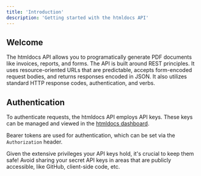 ```yaml
---
title: 'Introduction'
description: 'Getting started with the htmldocs API'
---
```


## Welcome

The htmldocs API allows you to programatically generate PDF documents like invoices, reports, and forms. 
The API is built around REST principles. It uses resource-oriented URLs that are predictable, accepts form-encoded request bodies, and returns responses encoded in JSON. It also utilizes standard HTTP response codes, authentication, and verbs.

## Authentication

To authenticate requests, the htmldocs API employs API keys. These keys can be managed and viewed in the [htmldocs dashboard](https://htmldocs.com/projects).

Bearer tokens are used for authentication, which can be set via the `Authorization` header.

Given the extensive privileges your API keys hold, it's crucial to keep them safe! Avoid sharing your secret API keys in areas that are publicly accessible, like GitHub, client-side code, etc.

